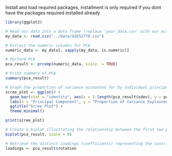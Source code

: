 Install and load required packages, installment is only required if you dont have the packages required installed already

```r
library(ggplot2)
```

```r
# Read our data into a data frame (replace 'your_data.csv' with our actual data file)
my_data <- read.csv("../data/GSE52778.csv")
```

```r
# Extract the numeric columns for PCA
numeric_data <- my_data[, sapply(my_data, is.numeric)]
```

```r
# Perform PCA
pca_result <- prcomp(numeric_data, scale. = TRUE)
```

```r
# Print summary of PCA
summary(pca_result)
```

```r
# Graph the proportion of variance accounted for by individual principal components.
scree_plot <- ggplot() +
  geom_bar(stat = "identity", aes(x = 1:length(pca_result$sdev), y = pca_result$sdev^2 / sum(pca_result$sdev^2))) +
  labs(x = "Principal Component", y = "Proportion of Variance Explained") +
  ggtitle("Scree Plot") +
  theme_minimal()
```

```r
print(scree_plot)
```

```r
# Create a biplot illustrating the relationship between the first two principal components.
biplot(pca_result, scale = 0)
```

```r
# Retrieve the distinct loadings (coefficients) representing the contribution of each variable to each principal component.
loadings <- pca_result$rotation
```
